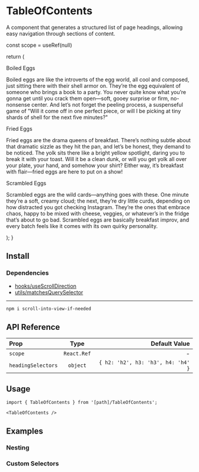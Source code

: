 
# TableOfContents

A component that generates a structured list of page headings, allowing easy navigation through sections of content.


const scope = useRef(null)

return (

<div className="absolute inset-0 overflow-scroll p-10 grid grid-cols-2">
  <TableOfContents headingSelectors={{h2: '.h2'}} scope={scope} className="sticky top-0 h-fit" />
  <div ref={scope}>
    <div className="h2 text-primary text-md font-semibold mt-6">Boiled Eggs</div>
    <p className="text-primary/50 text-sm mt-1">
      Boiled eggs are like the introverts of the egg world, all cool and composed, just sitting
      there with their shell armor on. They’re the egg equivalent of someone who brings a book to a
      party. You never quite know what you’re gonna get until you crack them open—soft, gooey
      surprise or firm, no-nonsense center. And let’s not forget the peeling process, a suspenseful
      game of "Will it come off in one perfect piece, or will I be picking at tiny shards of shell
      for the next five minutes?"
    </p>
    <div className="h2 text-primary text-md font-semibold mt-6">Fried Eggs</div>
    <p className="text-primary/50 text-sm mt-1">
      Fried eggs are the drama queens of breakfast. There’s nothing subtle about that dramatic
      sizzle as they hit the pan, and let’s be honest, they demand to be noticed. The yolk sits
      there like a bright yellow spotlight, daring you to break it with your toast. Will it be a
      clean dunk, or will you get yolk all over your plate, your hand, and somehow your shirt?
      Either way, it’s breakfast with flair—fried eggs are here to put on a show!
    </p>
    <div className="h2 text-primary text-md font-semibold mt-6">Scrambled Eggs</div>
    <p className="text-primary/50 text-sm mt-1 mb-20">
      Scrambled eggs are the wild cards—anything goes with these. One minute they’re a soft, creamy
      cloud; the next, they’re dry little curds, depending on how distracted you got checking
      Instagram. They’re the ones that embrace chaos, happy to be mixed with cheese, veggies, or
      whatever’s in the fridge that’s about to go bad. Scrambled eggs are basically breakfast
      improv, and every batch feels like it comes with its own quirky personality.
    </p>

  </div>
</div>
); }

<PreviewBox>
  <div className="absolute inset-0 overflow-scroll p-10 grid grid-cols-2">
    <PreviewContent />
  </div>
</PreviewBox>

## Install

<FileCode path="components/foundations/TableOfContents" />

### Dependencies

- [hooks/useScrollDirection](/hooks/use-scroll-direction)
- [utils/matchesQuerySelector](/utils/matchesQuerySelector)

---

```bash copy
npm i scroll-into-view-if-needed
```

## API Reference

| Prop               |    Type     |                      Default Value |
| :----------------- | :---------: | ---------------------------------: |
| `scope`            | `React.Ref` |                                  - |
| `headingSelectors` |  `object`   | `{ h2: 'h2', h3: 'h3', h4: 'h4' }` |

## Usage

```tsx copy
import { TableOfContents } from '[path]/TableOfContents';
```

```tsx copy
<TableOfContents />
```

## Examples

### Nesting

<ComponentPreview path="components/foundations/TableOfContents/examples/TableOfContentsNesting" />

### Custom Selectors

<ComponentPreview path="components/foundations/TableOfContents/examples/TableOfContentsCustomSelectors" />
